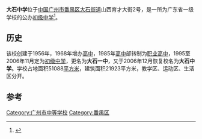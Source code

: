 {{Infobox school
| name = 大石中学
}}

'''大石中学'''位于[[中国|中国]][[广州市|广州市]][[番禺区|番禺区]][[大石街道_(广州市)|大石街道]]山西育才大街2号，是一所为广东省一级学校的公办[[初级中学|初级中学]]<ref>{{Cite book|title=广州市 番禺市志 1992-2000|last=番禺区地方志编纂委员会编|first=|publisher=北京：[[方志出版社|方志出版社]]|year=2010.06|isbn=978-7-80238-780-5|location=|pages=699-700}}</ref>。

== 历史 ==
该校创建于1956年，1968年增办[[高級中學|高中]]，1985年[[高中|高中]]部转制为[[职业高级中学|职业高中]]，1995至2006年11月定为[[初级中学|初级中学]]，更名为'''大石一中'''，又于2006年12月恢复校名为'''大石中学'''。学校占地面积51088[[平方米|平方米]]，建筑面积21923平方米，教学区、运动区、生活区分开。

== 参考 ==
{{reflist}}
[[Category:广州市中等学校|Category:广州市中等学校]]
[[Category:番禺区|Category:番禺区]]